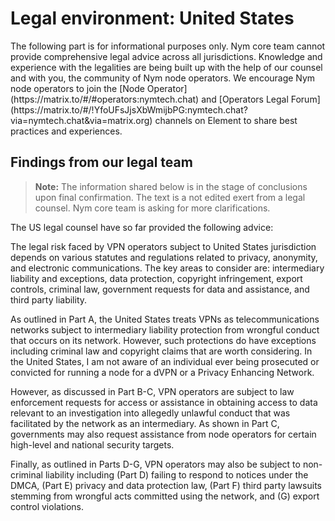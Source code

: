 
# Legal environment: United States

<Callout color="danger" emoji="⚠️">
The following part is for informational purposes only. Nym core team cannot provide comprehensive legal advice across all jurisdictions. Knowledge and experience with the legalities are being built up with the help of our counsel and with you, the community of Nym node operators. We encourage Nym node operators to join the [Node Operator](https://matrix.to/#/#operators:nymtech.chat) and [Operators Legal Forum](https://matrix.to/#/!YfoUFsJjsXbWmijbPG:nymtech.chat?via=nymtech.chat&via=matrix.org) channels on Element to share best practices and experiences.
</Callout>

## Findings from our legal team

> **Note:** The information shared below is in the stage of conclusions upon final confirmation. The text is a not edited exert from a legal counsel. Nym core team is asking for more clarifications. 

The US legal counsel have so far provided the following advice:

The legal risk faced by VPN operators subject to United States jurisdiction depends on various statutes and regulations related to privacy, anonymity, and electronic communications. The key areas to consider are: intermediary liability and exceptions, data protection, copyright infringement, export controls, criminal law, government requests for data and assistance, and third party liability.

As outlined in Part A, the United States treats VPNs as telecommunications networks subject to intermediary liability protection from wrongful conduct that occurs on its network. However, such protections do have exceptions including criminal law and copyright claims that are worth considering. In the United States, I am not aware of an individual ever being prosecuted or convicted for running a node for a dVPN or a Privacy Enhancing Network.

However, as discussed in Part B-C, VPN operators are subject to law enforcement requests for access or assistance in obtaining access to data relevant to an investigation into allegedly unlawful conduct that was facilitated by the network as an intermediary. As shown in Part C, governments may also request assistance from node operators for certain high-level and national security targets.

Finally, as outlined in Parts D-G, VPN operators may also be subject to non-criminal liability including (Part D) failing to respond to notices under the DMCA, (Part E) privacy and data protection law, (Part F) third party lawsuits stemming from wrongful acts committed using the network, and (G) export control violations.


